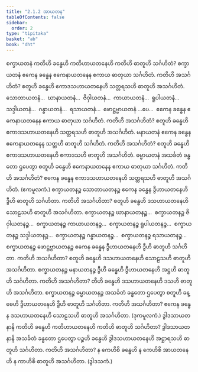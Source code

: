 ```yaml
---
title: "2.1.2 အာယတန"
tableOfContents: false
sidebar:
  order: 2
type: "tipitaka"
basket: "ab"
book: "dht"
---
```



<DynamicBreadcrumb />

<Division number="22" book="dht" e="ch" v="31" p="5">

<Paragraph number="56" book="dht">
စက္ခာယတနံ ကတိဟိ ခန္ဓေဟိ ကတိဟာယတနေဟိ ကတိဟိ ဓာတူဟိ သင်္ဂဟိတံ? စက္ခာယတနံ ဧကေန ခန္ဓေန ဧကေနာယတနေန ဧကာယ ဓာတုယာ သင်္ဂဟိတံ. ကတိဟိ အသင်္ဂဟိတံ? စတူဟိ ခန္ဓေဟိ ဧကာဒသဟာယတနေဟိ သတ္တရသဟိ ဓာတူဟိ အသင်္ဂဟိတံ.
</Paragraph>

</Division>
<Division number="23" book="dht" e="ch" v="31" p="6">

<Paragraph number="57" book="dht">
သောတာယတနံ…  ဃာနာယတနံ…  ဇိဝှါယတနံ…  ကာယာယတနံ…  ရူပါယတနံ…  သဒ္ဒါယတနံ…  ဂန္ဓာယတနံ…  ရသာယတနံ…  ဖောဋ္ဌဗ္ဗာယတနံ …ပေ…  ဧကေန ခန္ဓေန ဧကေနာယတနေန ဧကာယ ဓာတုယာ သင်္ဂဟိတံ. ကတိဟိ အသင်္ဂဟိတံ? စတူဟိ ခန္ဓေဟိ ဧကာဒသဟာယတနေဟိ သတ္တရသဟိ ဓာတူဟိ အသင်္ဂဟိတံ.
</Paragraph>

</Division>
<Division number="24" book="dht" e="ch" v="31" p="6">

<Paragraph number="58" book="dht">
မနာယတနံ ဧကေန ခန္ဓေန ဧကေနာယတနေန သတ္တဟိ ဓာတူဟိ သင်္ဂဟိတံ. ကတိဟိ အသင်္ဂဟိတံ? စတူဟိ ခန္ဓေဟိ ဧကာဒသဟာယတနေဟိ ဧကာဒသဟိ ဓာတူဟိ အသင်္ဂဟိတံ.
</Paragraph>

</Division>
<Division number="25" book="dht" e="ch" v="31" p="6">

<Paragraph number="59" book="dht">
ဓမ္မာယတနံ အသင်္ခတံ ခန္ဓတော ဌပေတွာ စတူဟိ ခန္ဓေဟိ ဧကေနာယတနေန ဧကာယ ဓာတုယာ သင်္ဂဟိတံ. ကတိဟိ အသင်္ဂဟိတံ? ဧကေန ခန္ဓေန ဧကာဒသဟာယတနေဟိ သတ္တရသဟိ ဓာတူဟိ အသင်္ဂဟိတံ.

</Paragraph>
</Division>

<Paragraph number="60" type="center" book="dht">
(ဧကမူလကံ.)


</Paragraph>

<Division number="26" book="dht" e="ch" v="31" p="6">

<Paragraph number="61" book="dht">
စက္ခာယတနဉ္စ သောတာယတနဉ္စ ဧကေန ခန္ဓေန ဒွီဟာယတနေဟိ ဒွီဟိ ဓာတူဟိ သင်္ဂဟိတာ. ကတိဟိ အသင်္ဂဟိတာ? စတူဟိ ခန္ဓေဟိ ဒသဟာယတနေဟိ သောဠသဟိ ဓာတူဟိ အသင်္ဂဟိတာ.
</Paragraph>

</Division>
<Division number="27" book="dht" e="ch" v="31" p="6">

<Paragraph number="62" book="dht">
စက္ခာယတနဉ္စ ဃာနာယတနဉ္စ…  စက္ခာယတနဉ္စ ဇိဝှါယတနဉ္စ…  စက္ခာယတနဉ္စ ကာယာယတနဉ္စ…  စက္ခာယတနဉ္စ ရူပါယတနဉ္စ…  စက္ခာယတနဉ္စ သဒ္ဒါယတနဉ္စ…  စက္ခာယတနဉ္စ ဂန္ဓာယတနဉ္စ…  စက္ခာယတနဉ္စ ရသာယတနဉ္စ…  စက္ခာယတနဉ္စ ဖောဋ္ဌဗ္ဗာယတနဉ္စ ဧကေန ခန္ဓေန ဒွီဟာယတနေဟိ ဒွီဟိ ဓာတူဟိ သင်္ဂဟိတာ. ကတိဟိ အသင်္ဂဟိတာ? စတူဟိ ခန္ဓေဟိ ဒသဟာယတနေဟိ သောဠသဟိ ဓာတူဟိ အသင်္ဂဟိတာ.
</Paragraph>

</Division>
<Division number="28" book="dht" e="ch" v="31" p="6">

<Paragraph number="63" book="dht">
စက္ခာယတနဉ္စ မနာယတနဉ္စ ဒွီဟိ ခန္ဓေဟိ ဒွီဟာယတနေဟိ အဋ္ဌဟိ ဓာတူဟိ သင်္ဂဟိတာ. ကတိဟိ အသင်္ဂဟိတာ? တီဟိ ခန္ဓေဟိ ဒသဟာယတနေဟိ ဒသဟိ ဓာတူဟိ အသင်္ဂဟိတာ.
</Paragraph>

</Division>
<Division number="29" book="dht" e="ch" v="31" p="6">

<Paragraph number="64" book="dht">
စက္ခာယတနဉ္စ ဓမ္မာယတနဉ္စ အသင်္ခတံ ခန္ဓတော ဌပေတွာ စတူဟိ ခန္ဓေဟိ ဒွီဟာယတနေဟိ ဒွီဟိ ဓာတူဟိ သင်္ဂဟိတာ. ကတိဟိ အသင်္ဂဟိတာ? ဧကေန ခန္ဓေန ဒသဟာယတနေဟိ သောဠသဟိ ဓာတူဟိ အသင်္ဂဟိတာ.

</Paragraph>
</Division>

<Paragraph number="65" type="center" book="dht">
(ဒုကမူလကံ.)


</Paragraph>

<Division number="30" book="dht" e="ch" v="31" p="7">

<Paragraph number="66" book="dht">
ဒွါဒသာယတနာနိ ကတိဟိ ခန္ဓေဟိ ကတိဟာယတနေဟိ ကတိဟိ ဓာတူဟိ သင်္ဂဟိတာ? ဒွါဒသာယတနာနိ အသင်္ခတံ ခန္ဓတော ဌပေတွာ ပဉ္စဟိ ခန္ဓေဟိ ဒွါဒသဟာယတနေဟိ အဋ္ဌာရသဟိ ဓာတူဟိ သင်္ဂဟိတာ. ကတိဟိ အသင်္ဂဟိတာ? န ကေဟိစိ ခန္ဓေဟိ န ကေဟိစိ အာယတနေဟိ န ကာဟိစိ ဓာတူဟိ အသင်္ဂဟိတာ.

</Paragraph>
</Division>

<Paragraph number="67" type="center" book="dht">
(ဒွါဒသကံ.)
</Paragraph>